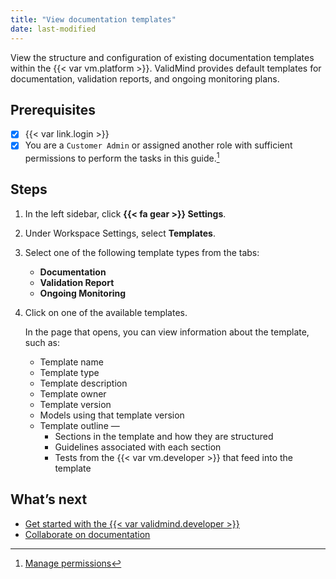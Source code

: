 ```yaml
---
title: "View documentation templates"
date: last-modified
---
```


View the structure and configuration of existing documentation templates within the {{< var vm.platform >}}. ValidMind provides default templates for documentation, validation reports, and ongoing monitoring plans.  

::: {.prereq}

## Prerequisites

- [x] {{< var link.login >}}
- [x] You are a `Customer Admin` or assigned another role with sufficient permissions to perform the tasks in this guide.[^1] 

:::

## Steps

1. In the left sidebar, click **{{< fa gear >}} Settings**.

2. Under Workspace Settings, select **Templates**.

3. Select one of the following template types from the tabs:

   - **Documentation**
   - **Validation Report**
   - **Ongoing Monitoring**

4. Click on one of the available templates. 

   In the page that opens, you can view information about the template, such as: 

   - Template name
   - Template type
   - Template description
   - Template owner
   - Template version
   - Models using that template version
   - Template outline —
      - Sections in the template and how they are structured
      - Guidelines associated with each section
      - Tests from the {{< var vm.developer >}} that feed into the template

## What's next

- [Get started with the {{< var validmind.developer >}}](/developer/get-started-developer-framework.qmd)
- [Collaborate on documentation](collaborate-with-others.qmd)


<!-- FOOTNOTES -->

[^1]: [Manage permissions](/guide/configuration/manage-permissions.qmd)
